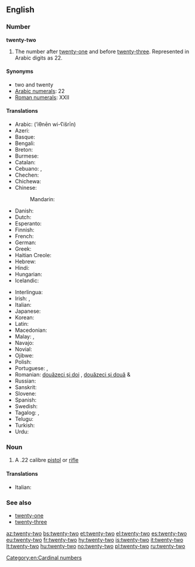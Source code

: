 ==English==

===Number===
'''twenty-two'''

# The number after [[twenty-one]] and before [[twenty-three]]. Represented in Arabic digits as 22.

====Synonyms====
* two and twenty
* [[w:Arabic numerals|Arabic numerals]]: 22
* [[w:Roman numerals|Roman numerals]]: XXII

====Translations====
{{trans-top|twenty-two}}
* Arabic: {{Arab|[[اثنين وعشرين]]}} (’iθnēn wi-ʕišrīn)
* Azeri: {{t+|az|iyirmi iki}}
* Basque: {{t+|eu|hogeita bi}}
* Bengali: {{t-|bn|বাইশ|tr=baish}}
* Breton: {{t-|br|daou-warn-ugent}}
* Burmese: {{t-|my|နှစ်ဆယ့်နှစ်|tr=hnăhsè.hnit|sc=Mymr}}
* Catalan: {{t+|ca|vint-i-dos}}
* Cebuano: {{tø|ceb|kawhaa`g duha}}, {{tø|ceb|bayente dos}}
* Chechen: {{tø|ce|ткъе шиь|tr=tqe ši’}}
* Chichewa: {{tø|ny|makumi awiri n'ziwiri}}
* Chinese:
*: Mandarin: {{t|cmn|二十二|tr=èr shí èr|sc=Hani}}
* Danish: {{t-|da|toogtyve}}
* Dutch: {{t+|nl|tweeëntwintig}}
* Esperanto: {{t-|eo|dudek du}}
* Finnish: {{t-|fi|kaksikymmentäkaksi}}
* French: {{t+|fr|vingt-deux|m}}
* German: {{t+|de|zweiundzwanzig}}
* Greek: {{t+|el|είκοσι δύο|tr=eíkosi dýo}}
* Haitian Creole: {{tø|ht|vennde}}
* Hebrew: {{t-|he|עשרים־ושנים|tr=esrím və-shnáyim}}
* Hindi: {{t+|hi|बाईस|tr=baaees}}
* Hungarian: {{t+|hu|huszonkettő}}
* Icelandic: {{t+|is|tuttugu og tveir}}
{{trans-mid}}
* Interlingua: {{t-|ia|vinti-duo}}
* Irish: {{t-|ga|fiche a dó}}, {{t-|ga|dó is fiche}}
* Italian: {{t+|it|ventidue}}
* Japanese: {{t-|ja|二十二|tr=ni-jū-ni}}
* Korean: {{t-|ko|스물 둘|tr=seumul dul|sc=Hang}}
* Latin: {{t-|la|vigintiduo}}
* Macedonian: {{t-|mk|дваесет и два|tr=dváeset i dva}}
* Malay: {{t-|ms|dua puluh dua}}, {{t-|ms|dua likur}}
* Navajo: {{tø|nv|naadįįnaaki}}
* Novial: {{tø|nov|duanti-du}}
* Ojibwe: {{tø|oj|niishtana-ashi-niizh}}
* Polish: {{t-|pl|dwadzieścia dwa}}
* Portuguese: {{t+|pt|vinte e dois|m}}, {{t-|pt|vinte e duas|f}}
* Romanian: [[douăzeci și doi]] {{m}}, [[douăzeci și două]] {{f}} & {{n}}
* Russian: {{t+|ru|двадцать два|tr=dvádtsat’ dva}}
* Sanskrit: {{t-|sa|द्वाविंशति|f|tr=dvāviṃśati|sc=Deva}}
* Slovene: {{t-|sl|dvaindvajset}}
* Spanish: {{t+|es|veintidós}}
* Swedish: {{t+|sv|tjugotvå}}
* Tagalog: {{t-|tl|dalawampo}}, {{t-|tl|beynte-dos}}
* Telugu: {{t-|te|ఇరవై రెండు|tr=iravai renDu}}
* Turkish: {{t+|tr|yirmi iki}}
* Urdu: {{t-|ur|بائیس|tr=baaees}}
{{trans-bottom}}

===Noun===
{{en-noun|head=[[twenty]]-[[two]]}}

# A .22 calibre [[pistol]] or [[rifle]]

====Translations====
{{trans-top|.22 calibre pistol or rifle}}
* Italian: {{t+|it|ventidue|m}}
{{trans-mid}}
{{trans-bottom}}

===See also===
* [[twenty-one]]
* [[twenty-three]]

[[Category:en:Cardinal numbers]]

[[az:twenty-two]]
[[bs:twenty-two]]
[[et:twenty-two]]
[[el:twenty-two]]
[[es:twenty-two]]
[[eu:twenty-two]]
[[fr:twenty-two]]
[[hy:twenty-two]]
[[is:twenty-two]]
[[it:twenty-two]]
[[lt:twenty-two]]
[[hu:twenty-two]]
[[no:twenty-two]]
[[pl:twenty-two]]
[[ru:twenty-two]]